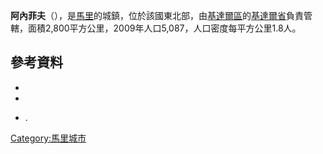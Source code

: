 '''阿內菲夫'''（{{lang-fr|Anéfif}}），是[[馬里|馬里]]的城鎮，位於該國東北部，由[[基達爾區|基達爾區]]的[[基達爾省|基達爾省]]負責管轄，面積2,800平方公里，2009年人口5,087，人口密度每平方公里1.8人。

{{Coord|18|2|40|N|0|36|10|E|display=title}}

==參考資料==
*{{citation | title=Programme de renforcement des capacités nationales pour une gestion stratégique du développement (PRECAGED): Schéma d'aménagement et de développement de la Commune Rurale Anefif | publisher=République du Mali: Ministère de l'économie programme des nations unies et des finances | year=2004 | url=http://www.bndr-mali.org/bnn-mali/index.php?option=com_docman&task=doc_download&gid=1520&Itemid=53 | language=fr | deadurl=yes | archiveurl=https://web.archive.org/web/20120317130430/http://www.bndr-mali.org/bnn-mali/index.php?option=com_docman&task=doc_download&gid=1520&Itemid=53 | archivedate=2012-03-17 }}
*{{citation | url=http://instat.gov.ml/documentation/kidal.pdf | publisher=République de Mali: Institut National de la Statistique | title=Resultats Provisoires RGPH 2009 (Région de Kidal) | access-date=2015-07-16 | archive-url=https://web.archive.org/web/20120727120249/http://instat.gov.ml/documentation/kidal.pdf | archive-date=2012-07-27 | dead-url=yes }}
*{{citation | title=Plan de Sécurité Alimentaire Commune Rurale de Anefif 2007-2011 | publisher=Commissariat à la Sécurité Alimentaire, République du Mali, USAID-Mali | year=2007 | url=http://www.aec.msu.edu/fs2/mali_fd_strtgy/plans/kidal/kidal/psa_anefif.pdf | language=fr | ref=none | deadurl=yes | archiveurl=https://web.archive.org/web/20120920014117/http://www.aec.msu.edu/fs2/mali_fd_strtgy/plans/kidal/kidal/psa_anefif.pdf | archivedate=2012-09-20 }}.

{{基達爾區}}

[[Category:馬里城市|Category:馬里城市]]


{{Mali-geo-stub}}